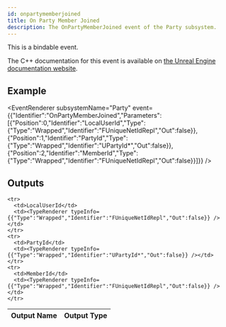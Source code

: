 ```yaml
---
id: onpartymemberjoined
title: On Party Member Joined
description: The OnPartyMemberJoined event of the Party subsystem.
---
```



This is a bindable event.

The C++ documentation for this event is available on [the Unreal Engine documentation website](https://dev.epicgames.com/documentation/en-us/unreal-engine/API/Plugins/OnlineSubsystem/Interfaces/IOnlineParty/).

## Example

<EventRenderer subsystemName="Party" event={{"Identifier":"OnPartyMemberJoined","Parameters":[{"Position":0,"Identifier":"LocalUserId","Type":{"Type":"Wrapped","Identifier":"FUniqueNetIdRepl","Out":false}},{"Position":1,"Identifier":"PartyId","Type":{"Type":"Wrapped","Identifier":"UPartyId*","Out":false}},{"Position":2,"Identifier":"MemberId","Type":{"Type":"Wrapped","Identifier":"FUniqueNetIdRepl","Out":false}}]}} />

## Outputs


<table>
  <thead>
    <tr>
      <th>Output Name</th>
      <th>Output Type</th>
    </tr>
  </thead>
  <tbody>
    
    <tr>
      <td>LocalUserId</td>
      <td><TypeRenderer typeInfo={{"Type":"Wrapped","Identifier":"FUniqueNetIdRepl","Out":false}} /></td>
    </tr>
    <tr>
      <td>PartyId</td>
      <td><TypeRenderer typeInfo={{"Type":"Wrapped","Identifier":"UPartyId*","Out":false}} /></td>
    </tr>
    <tr>
      <td>MemberId</td>
      <td><TypeRenderer typeInfo={{"Type":"Wrapped","Identifier":"FUniqueNetIdRepl","Out":false}} /></td>
    </tr>
  </tbody>
</table>


